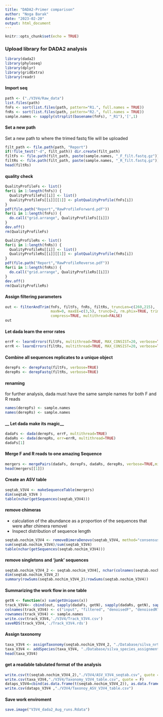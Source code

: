 ---
title: "DADA2-Primer comparison"
author: "Noga Barak"
date: "2023-02-20"
output: html_document
---

```{r setup, include=FALSE}
knitr::opts_chunk$set(echo = TRUE)
```

### Upload library for DADA2 analysis ###
```{r}
library(dada2)
library(phyloseq)
library(dplyr)
library(gridExtra)
library(readr)
```
#### Import seq ####
```{r echo=TRUE, eval=FALSE}
path <- ("./V3V4/Raw_data")
list.files(path) 
fnFs <- sort(list.files(path, pattern="R1.", full.names = TRUE))
fnRs <- sort(list.files(path, pattern="R2.", full.names = TRUE)) 
sample.names <- sapply(strsplit(basename(fnFs), "_R1"),'[',1) 
```
#### __Set a new path__ ####
Set a new path to where the trimed fastq file will be uploaded
```{r echo=TRUE, eval=FALSE}
filt_path <- file.path(path, "Report")
if(!file_test("-d", filt_path)) dir.create(filt_path)
filtFs <- file.path(filt_path, paste(sample.names, "_F_filt.fastq.gz"))
filtRs <- file.path(filt_path, paste(sample.names, "_R_filt.fastq.gz"))
head(filtRs)
```
#### quality check #### 
```{r echo=TRUE, eval=FALSE}
QualityProfileFs <- list()
for(i in 1:length(fnFs)) {
  QualityProfileFs[[i]] <- list()
  QualityProfileFs[[i]][[1]] <- plotQualityProfile(fnFs[i])
}
pdf(file.path("Report","RawProfileForward.pdf"))
for(i in 1:length(fnFs)) {
  do.call("grid.arrange", QualityProfileFs[[i]])  
}
dev.off()
rm(QualityProfileFs)

QualityProfileRs <- list()
for(i in 1:length(fnRs)) {
  QualityProfileRs[[i]] <- list()
  QualityProfileRs[[i]][[1]] <- plotQualityProfile(fnRs[i])
}
pdf(file.path("Report","RawProfileReverse.pdf"))
for(i in 1:length(fnRs)) {
  do.call("grid.arrange", QualityProfileRs[[i]])  
}
dev.off()
rm(QualityProfileRs)
```
#### __Assign filtering parameters__ ####
```{r echo=TRUE, eval=FALSE}
out <- filterAndTrim(fnFs, filtFs, fnRs, filtRs, truncLen=c(260,215),
                     maxN=0, maxEE=c(3,5), truncQ=2, rm.phix=TRUE, trimLeft=c(17,21),
                     compress=TRUE, multithread=FALSE)
out
```
#### __Let dada learn the error rates__ ####
```{r echo=TRUE, eval=FALSE}
errF <- learnErrors(filtFs, multithread=TRUE, MAX_CONSIST=20, verbose=TRUE, randomize=TRUE)
errR <- learnErrors(filtRs, multithread=TRUE, MAX_CONSIST=20, verbose=TRUE, randomize=TRUE)
```
#### __Combine all sequences replicates to a unique object__ ####
```{r echo=TRUE, eval=FALSE}
derepFs <- derepFastq(filtFs, verbose=TRUE)
derepRs <- derepFastq(filtRs, verbose=TRUE)
```
#### __renaming__ ####
for further analysis, dada must have the same sample names for both F and R reads
```{r echo=TRUE, eval=FALSE}
names(derepFs) <- sample.names
names(derepRs) <- sample.names
```
#### __ Let dada make its magic__ ####
```{r echo=TRUE, eval=FALSE}
dadaFs <- dada(derepFs, errF, multithread=TRUE)
dadaRs <- dada(derepRs, err=errR, multithread=TRUE)
dadaFs[1]
```
#### __Merge F and R reads to one amazing Sequence__ ####
```{r echo=TRUE}
mergers <- mergePairs(dadaFs, derepFs, dadaRs, derepRs, verbose=TRUE,minOverlap = 8)
head(mergers[[1]])
```
#### __Create an ASV table__ ####
```{r echo=TRUE, eval=FALSE}
seqtab_V3V4 <- makeSequenceTable(mergers)
dim(seqtab_V3V4 )
table(nchar(getSequences(seqtab_V3V4)))
```
#### __remove chimeras__ ####
* calculation of the abundance as a proportion of the sequences that were after chimera removel
* Inspect distribution of sequence length
```{r echo=TRUE, eval=FALSE}
seqtab.nochim_V3V4 <- removeBimeraDenovo(seqtab_V3V4, method="consensus", multithread=TRUE, verbose=TRUE)
sum(seqtab.nochim_V3V4)/sum(seqtab_V3V4)
table(nchar(getSequences(seqtab.nochim_V3V4)))
```
#### remove singletons and 'junk' sequences ####
```{r echo=TRUE, eval=FALSE}
seqtab.nochim_V3V4_2 <- seqtab.nochim_V3V4[, nchar(colnames(seqtab.nochim_V3V4)) %in% c(400:430) & colSums(seqtab.nochim_V3V4) > 1]
dim(seqtab.nochim_V3V4_2)
summary(rowSums(seqtab.nochim_V3V4_2)/rowSums(seqtab.nochim_V3V4))
```
#### __Summarizing the work flow in one table__ ####
```{r echo=TRUE, eval=FALSE}
getN <- function(x) sum(getUniques(x))
track_V3V4<- cbind(out, sapply(dadaFs, getN), sapply(dadaRs, getN), sapply(mergers, getN), rowSums(seqtab.nochim_V3V4),rowSums(seqtab.nochim_V3V4_2))
colnames(track_V3V4) <- c("input", "filtered", "denoisedF", "denoisedR", "merged","nonchim","table")
rownames(track_V3V4) <- sample.names
write.csv(track_V3V4,'./V3V4/Track_V3V4.csv')
saveRDS(track_V3V4,'./Track_V3V4.rds')
```
#### __Assign taxonomy__ ####
```{r echo=TRUE, eval=FALSE}
taxa_V3V4 <- assignTaxonomy(seqtab.nochim_V3V4_2, "./Database/silva_nr99_v138.1_train_set.fa.gz", multithread=TRUE)
taxa_V3V4 <- addSpecies(taxa_V3V4, "./Database/silva_species_assignment_v138.1.fa.gz") #assign species
head(taxa_V3V4)
```
#### __get a readable tabulated format of the analysis__ ####
```{r echo=TRUE, eval=FALSE}
write.csv(t(seqtab.nochim_V3V4_2),"./V3V4/ASV_V3V4_seqtab.csv", quote = F)
write.csv(taxa_V3V4,"./V3V4/Taxonomy_V3V4_table.csv", quote = F)
dataps_V3V4=cbind(as.data.frame(t(seqtab.nochim_V3V4_2)), as.data.frame(taxa_V3V4))
write.csv(dataps_V3V4 ,"./V3V4/Taxonoy_ASV_V3V4_table.csv")
```
#### Save work enviroment ####
```{r echo=TRUE, eval=FALSE}
save.image("V3V4_dada2_Aug_runs.Rdata")
```